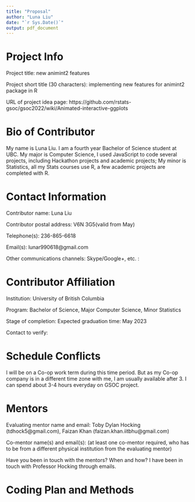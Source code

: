 ```yaml
---
title: "Proposal"
author: "Luna Liu"
date: "`r Sys.Date()`"
output: pdf_document
---
```


# Project Info

Project title: new animint2 features

Project short title (30 characters): implementing new features for animint2 package in R

URL of project idea page: https://github.com/rstats-gsoc/gsoc2022/wiki/Animated-interactive-ggplots

# Bio of Contributor

My name is Luna Liu. I am a fourth year Bachelor of Science student at UBC. My major is Computer Science, I used JavaScript to code several projects, including Hackathon projects and academic projects; My minor is Statistics, all my Stats courses use R, a few academic projects are completed with R.

# Contact Information

Contributor name: Luna Liu

Contributor postal address: V6N 3G5(valid from May)

Telephone(s): 236-865-6618

Email(s): lunar990618@gmail.com

Other communications channels: Skype/Google+, etc. :

# Contributor Affiliation

Institution: University of British Columbia

Program: Bachelor of Science, Major Computer Science, Minor Statistics

Stage of completion: Expected graduation time: May 2023

Contact to verify:

# Schedule Conflicts

I will be on a Co-op work term during this time period. But as my Co-op company is in a different time zone with me, I am usually available after 3. I can spend about 3-4 hours everyday on GSOC project.

# Mentors

Evaluating mentor name and email: Toby Dylan Hocking (tdhock5@gmail.com), Faizan Khan (faizan.khan.iitbhu@gmail.com)

Co-mentor name(s) and email(s): (at least one co-mentor required, who has to be from a different physical institution from the evaluating mentor)

Have you been in touch with the mentors? When and how?
I have been in touch with Professor Hocking through emails.

# Coding Plan and Methods

